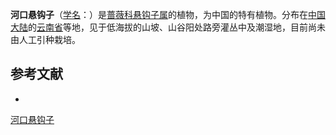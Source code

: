 {{Speciesbox
| name = 河口悬钩子
| status = 
| status_system = 
| image =
| genus = Rubus
| species = penduliflorus
| authority = C. Y. Wu ex Yu et Lu
}}

'''河口悬钩子'''（[[学名|学名]]：{{lang|la|''Rubus penduliflorus''}}）是[[蔷薇科|蔷薇科]][[悬钩子属|悬钩子属]]的植物，为中国的特有植物。分布在[[中国大陆|中国大陆]]的[[云南省|云南省]]等地，见于低海拔的山坡、山谷阳处路旁灌丛中及潮湿地，目前尚未由人工引种栽培。

== 参考文献 ==
<div class="references-small">
* {{cite web| url =http://www.bioinfo.cn/db05/KmzwSpecies.php?action=view&id=19467| title =河口悬钩子| work =《中国高等植物数据库全库》| publisher =中国科学院微生物研究所| author =昆明植物研究所| accessdate =2009-02-25| deadurl =yes| archiveurl =https://web.archive.org/web/20160305001355/http://www.bioinfo.cn/db05/KmzwSpecies.php?action=view&id=19467| archivedate =2016-03-05}}
</div>
{{Taxonbar|from=Q11141805}}

[[Category:悬钩子属|河口悬钩子]]


{{植物小作品}}